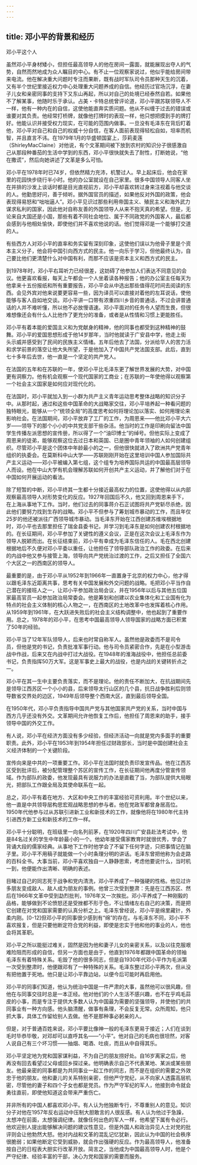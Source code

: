 ```yaml
---
---
---
```

title: 邓小平的背景和经历
---




邓小平这个人

虽然邓小平身材矮小，但担任最高领导人的他在房间一露面，就能展现出夺人的气势，自然而然地成为众人瞩目的中心。有不止一位观察家说过，他似乎能给房间带来电流。他在解决重大问题时专注而果断，既有战时军队司令员那种天生的沉着，又有半个世纪里接近权力中心处理重大问题养成的自信。他经历过官场沉浮，在妻子儿女和亲密同事的支持下又东山再起，所以对自己的处境已经泰然自若。如果他不了解某事，他随时乐于承认。占美・卡特总统曾评论道，邓小平跟苏联领导人不一样，他有一种内在的自信，这使他能直奔实质问题。他从不纠缠于过去的错误或谁要对其负责。他经常打桥牌，就像他打牌时的表现一样，他只想把摸到手的牌打好。他能认识并接受权力现实，在可能的范围内做事。一旦没有毛泽东在背后盯着他，邓小平对自己和自己的权威十分自信，在客人面前表现得轻松自如，坦率而机智，并且直言不讳。在1979年1月的华盛顿国宴上，莎莉麦莲（ShirleyMacClaine）对他说，有个文革期间被下放到农村的知识分子很感激自己从那段种番茄的生活中学到的东西，邓小平很快就失去了耐性，打断她说，“他在撒谎”，然后向她讲述了文革是多么可怕。

邓小平在1978年时已74岁，但依然精力充沛，机警过人。早上起床后，他会在家里的花园快步绕行半小时。他的办公室就设在自己家里。很多中国领导人同客人坐在并排的沙发上谈话时都是目光直视前方，邓小平却喜欢转过身来注视着与他交谈的人。他勤思好问，善于倾听。据外国官员的描述，如果他反对外国的政策，他会表现得易怒和“咄咄逼人”。邓小平见识过那些利用帝国主义、殖民主义和海外武力谋求私利的国家，因此他对自称友善的外国领导人从来不抱天真的希望。但是，无论来自大国还是小国，那些有着不同社会地位、属于不同政党的外国客人，最后都会感到与他相处愉快，即使他们并不喜欢他说的话。他们觉得邓是一个能够打交道的人。

有些西方人对邓小平的直率和务实留有深刻印象，这使他们误以为他骨子里是个资本主义分子，他会将中国引向西方式的民主。他一向乐于学习，但他最终认为，自己要比他们更清楚什么对中国有利，而那不应该是资本主义和西方式的民主。

到1978年时，邓小平右耳听力已经很差，这妨碍了他参加人们表达不同意见的会议。他更喜欢看报，每天上午都会一个人坐着读各种报告；他的办公室主任每天为他拿来十五份报纸和所有重要报告，邓小平会从中选出那些值得花时间去阅读的东西。会见外宾对他来说要更容易一些，因为译员可以直接对着他的左耳说话，使他能够与客人自如地交谈。邓小平讲一口带有浓重四川乡音的普通话，不过会讲普通话的人并不难听懂，所以他不必放慢语速。邓小平面对的任务令人望而生畏，但很难想像还会有什么人比他作了更充分的准备，或者是从性情和习惯上更能胜任。

邓小平有着本能的爱国主义和为党献身的精神，他的同事也都受到这种精神的鼓舞。邓小平的爱国思想形成于他14岁那年，当时他就读于广安县中学，他走上街头示威并感受到了民间的民族主义情绪。五年后他去了法国，分派给华人的苦力活和求学前景的落空让他大失所望，于是他加入了中国共产党法国支部。此后，直到七十多年后去世，他一直是一个坚定的共产党人。

在法国的五年和在苏联的一年，使邓小平比毛泽东更了解世界发展的大势，对中国更有洞察力。他有机会观察一个现代国家的工商业；在苏联的一年使他得以观察第一个社会主义国家是如何应对现代化的。

在法国时，邓小平就加入到一小群为共产主义青年运动思考整体战略的知识分子中。从那时起，通过和这些中国革命的大战略家交往，邓小平培养起一种看问题的独特眼光，能够从一个“统领全局”的高度思考如何将理论加以落实、如何用理论来影响社会。在法国期间，邓小平放弃了工厂的工作，为周恩来——他比邓小平大六岁——领导下的那个小小的中共党支部干些杂活。他当时的工作是印刷向留法中国学生传播左派思想的宣传册，所以得了一个“油印博士”的绰号。但他实际上变成了周恩来的徒弟，能够观察这位去过日本和英国、已是圈中青年领袖的人如何创建组织。尽管邓小平是这个团体中年龄最小的之一，但他很快就进入了欧洲共产党青年组织的执委会。在莫斯科中山大学——苏联刚刚开始在这里培训中国人参加国际共产主义运动——邓小平被编入第七组，这个组专为培养国际共运的中国最高层领导人而设。他在中山大学有机会理解苏联如何开创共产主义运动，并了解他们对于在中国如何开展运动的看法。

除了短暂的中断，邓小平终其一生都十分接近最高权力的位置，这使他得以从内部观察最高领导人对形势变化的反应。1927年回国后不久，他又回到周恩来手下，在上海从事地下工作。当时，他们过去的同事蒋介石正试图将共产党斩尽杀绝，因此他们要努力找到生存的战略。邓小平不但参与了筹划城市暴动的工作，而且年仅25岁的他还被派往广西领导城市暴动。当毛泽东开始在江西创建苏维埃根据地时，邓小平也去那里担任了瑞金县委书记，并学习到毛泽东是如何创建农村根据地的。在长征期间，邓小平参加了关键性的遵义会议，正是在这次会议上毛泽东作为领导人脱颖而出。在长征结束前，邓小平有幸成为毛泽东信任的人。毛在西北创建根据地后不久便对邓小平委以重任，让他担任了领导部队政治工作的政委。在后来的内战中他又参与接管上海，领导向共产党统治过渡的工作，之后又担任了全国六个大区之一的西南区的领导人。

最重要的是，由于邓小平从1952年到1966年一直置身于北京的权力中心，他才得以跟毛泽东近距离共事，思考有关中国发展和外交问题的战略。毛把邓小平当作自己潜在的接班人之一，让邓小平参加政治局会议，并在1956年以后与其他五位国家最高官员一起参加政治局常委会。他是筹划和创建以农业集体化和工业国有化为特点的社会主义体制的核心人物之一，在西南区的土地改革中也发挥着核心作用。从1959年到1961年，在大跃进失败后的社会主义结构调整中，他也起到了重要作用。总之，1978年的邓小平，在思考中国最高领导人领导国家的战略方面已积累了50年的经验。

邓小平当了12年军队领导人，后来也时常自称军人。虽然他是政委而不是司令员，但他是党的书记，负责批准军事行动。他与司令员紧密合作，先是在小型游击战中作战，后来又在内战中打过大战役。在1948年的淮海战役中，他担任总前委书记，负责指挥50万大军。这是军事史上最大的战役，也是内战的关键转折点之一。

邓小平在其一生中主要负责落实，而不是理论。他的责任不断加大，在抗战期间先是领导江西苏区一个小小的县，后来领导太行山区的几个县，抗日战争胜利后则领导数省交界处的边区，1949年后领导整个西南大区，直到最后领导全国。

在1950年代，邓小平负责指导中国共产党与其他国家共产党的关系，当时中国与西方几乎还没有外交。文革期间允许他恢复工作后，他担任了周恩来的助手，接手领导中国的外交工作。

有人说，邓小平在经济方面没有多少经验，但经济活动一向就是党内多面手的重要职责。此外，邓小平在1953年到1954年担任过财政部长，当时是中国创建社会主义经济体制的一个关键阶段。

宣传向来是中共的一项重要工作。邓小平在法国时就负责印发宣传品。他在江西苏区受到批评后，被分配管理整个苏区的宣传工作，在长征期间他再度分管宣传领域。作为部队的政委，他发现最具有说服力的办法是直截了当，为部队提供大局眼光，把部队工作跟全局及其使命联系在一起。

总之，邓小平有着在地方、大区和中央工作的丰富经验可资利用。半个世纪以来，他一直是中共领导层构思宏观战略思想的参与者。他在党政军都曾身居高位。1950年代他参与过从苏联引进新工业和新技术的工作，就像他将在1980年代主持引进西方新工业和新技术的工作一样。

邓小平十分聪明，在班级里一向名列前茅，在1920年四川广安县赴法考试中，他是84名过关的学生中年龄最小的一个。他幼年接受儒家教育时就很优秀，学会了背诵大段的儒家经典。从事地下工作时他学会了不留下任何字迹，只把事情记在脑子里。邓小平不用稿子就能做一个小时条理分明的讲话。毛泽东曾把他称为会走路的百科全书。大事当前，邓小平喜欢独自一人静静思索，考虑他要说什么，当时机一到，他便能作出清晰、明确的表述。

目睹过自己的同志死于战争和党内清洗，邓小平养成了一种强硬的性格。他见过许多朋友变成敌人、敌人成为朋友的事例。他曾三次受到整肃：先是在江西苏区、然后在1966年文革中受到勐烈批判，1976年又一次挨批。邓小平养成了一种刚毅的品格，能够做到不论愤怒还是受挫都不形于色，不让情绪左右自己的决策，而是把它创建在对党和国家需要的认真分析之上。毛泽东曾经说，邓小平是绵里藏针，外柔内刚。[0-12]但邓小平的同事很少感到有“绵”的存在。与毛泽东不同，邓小平不喜欢报复，但是只要他断定符合党的利益，即使是忠实于他和他的事业的人，他也会将其革职。

邓小平之所以能挺过难关，固然是因为他和妻子儿女的亲密关系，以及以往克服艰难险阻而形成的自信，但另一方面也是由于，他直到1976年都跟中国革命的领袖毛泽东有着特殊关系。毛毁了他的很多同志，但是自1930年代邓小平作为毛派第一次受到整肃时，他便跟邓有了一种特殊的关系。毛泽东整过邓小平两次，但从没有把他置于死地。他只是让邓小平靠边站，以便今后可能时再启用他。

邓小平的同事们知道，他认为统治中国是一件严肃的大事，虽然他可以很风趣，但他在与同事交往时总是一本正经。他对他们的个人生活不感兴趣，也不在乎鸡毛蒜皮的小事，而是专注于提供大多数人认为中国最为需要的坚强领导，并使他们的共同事业有一种方向感。他头脑清醒，做事有条理，不会反复无常。众所周知，他只抓大事，具体工作留给别人去做。他不是那种事必躬亲的人。

但是，对于普通百姓来说，邓小平要比像神一般的毛泽东更易于接近；人们在谈到毛时毕恭毕敬，对邓却可以直呼其名——“小平”。他对自己的毛病也很坦然，对客人说自己有三个坏习惯——抽烟、喝酒、吐痰，而且从中自得其乐。

邓小平坚定地为党和国家谋利益，不为自己的朋友捞好处。自16岁离家之后，他再没有回去看望过父母或回乡探过亲。他明确表示自己不代表某地、某派或某些朋友。他最亲密的同事都是为共同事业一起工作的同志，而不是在组织的需要之外效忠于他的朋友。他和妻儿的关系特别亲密，但他严守党纪，从不向家人透露高层机密，尽管他的妻子和四个子女也都是党员。作为严守军纪的军人，他接到命令就会勇往直前，即使他知道这会带来严重伤亡。

并非所有的中国人都喜欢邓小平。有人认为他独断专行，不尊重别人的意见。知识分子对他在1957年反右运动中压制大胆敢言的人很反感。有人认为他过于急躁，太想冲在前面，太想强调纪律。就像任何出色的军人一样，他希望下属有令必行。他欢迎别人提出能够解决问题的建议性意见，但是外国人和政治异见人士对党的批评则会让他勃然大怒。他对内战和文革的混乱记忆犹新，因此认为中国的社会秩序很脆弱；如果他断定它受到威胁，就会作出强硬的反应。作为最高领导人，他准备按自己的日程表大胆实行改革开放。简言之，当他成为中国最高领导人时，他是个严守纪律、经验丰富的干部，决心为党和国家的需要而服务。